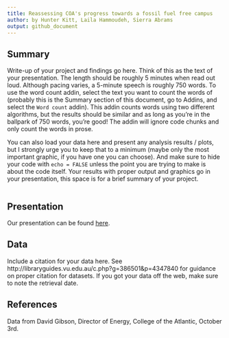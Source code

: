 ```yaml
---
title: Reassessing COA's progress towards a fossil fuel free campus
author: by Hunter Kitt, Laila Hammoudeh, Sierra Abrams
output: github_document
---
```


## Summary

Write-up of your project and findings go here. 
Think of this as the text of your presentation. 
The length should be roughly 5 minutes when read out loud.
Although pacing varies, a 5-minute speech is roughly 750 words. 
To use the word count addin, select the text you want to count the words of (probably this is the 
Summary section of this document, go to Addins, and select the `Word count` addin).
This addin counts words using two different algorithms, but the results should be similar and as long as you're in the ballpark of 750 words, you're good! 
The addin will ignore code chunks and only count the words in prose.

You can also load your data here and present any analysis results / plots, but I strongly urge you to keep that to a minimum (maybe only the most important graphic, if you have one you can choose). 
And make sure to hide your code with  `echo = FALSE` unless the point you are trying to make is about the code itself.
Your results with proper output and graphics go in your presentation, this space is for a brief summary of your project.



```r

```

## Presentation

Our presentation can be found [here](https://docs.google.com/presentation/d/1t2GxDbUH6NDmP4Pe5QId8575PwLDZYPMa0FtLBfIIRo/edit#slide=id.p).

## Data 

Include a citation for your data here. 
See http://libraryguides.vu.edu.au/c.php?g=386501&p=4347840 for guidance on proper citation for datasets. 
If you got your data off the web, make sure to note the retrieval date.

## References

Data from David Gibson, Director of Energy, College of the Atlantic, October 3rd.

